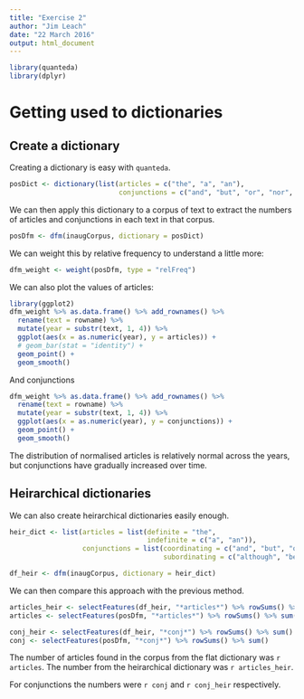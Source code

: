 ```yaml
---
title: "Exercise 2"
author: "Jim Leach"
date: "22 March 2016"
output: html_document
---
```


```r
library(quanteda)
library(dplyr)
```

# Getting used to dictionaries

## Create a dictionary

Creating a dictionary is easy with `quanteda`.

```r
posDict <- dictionary(list(articles = c("the", "a", "an"),
                           conjunctions = c("and", "but", "or", "nor", "for", "yet", "so")))
```

We can then apply this dictionary to a corpus of text to extract the numbers of articles and conjunctions in each text in that corpus.

```r
posDfm <- dfm(inaugCorpus, dictionary = posDict)
```

We can weight this by relative frequency to understand a little more:

```r
dfm_weight <- weight(posDfm, type = "relFreq")
```

We can also plot the values of articles:

```r
library(ggplot2)
dfm_weight %>% as.data.frame() %>% add_rownames() %>% 
  rename(text = rowname) %>% 
  mutate(year = substr(text, 1, 4)) %>% 
  ggplot(aes(x = as.numeric(year), y = articles)) +
  # geom_bar(stat = "identity") +
  geom_point() +
  geom_smooth()
```

And conjunctions

```r
dfm_weight %>% as.data.frame() %>% add_rownames() %>% 
  rename(text = rowname) %>% 
  mutate(year = substr(text, 1, 4)) %>% 
  ggplot(aes(x = as.numeric(year), y = conjunctions)) +
  geom_point() +
  geom_smooth()
```

The distribution of normalised articles is relatively normal across the years, but conjunctions have gradually increased over time.

## Heirarchical dictionaries

We can also create heirarchical dictionaries easily enough.

```r
heir_dict <- list(articles = list(definite = "the",
                                  indefinite = c("a", "an")),
                  conjunctions = list(coordinating = c("and", "but", "or", "nor", "for", "yet", "so"),
                                      subordinating = c("although", "because", "since", "unless")))
```

```r
df_heir <- dfm(inaugCorpus, dictionary = heir_dict)
```

We can then compare this approach with the previous method.

```r
articles_heir <- selectFeatures(df_heir, "*articles*") %>% rowSums() %>% sum()
articles <- selectFeatures(posDfm, "*articles*") %>% rowSums() %>% sum()

conj_heir <- selectFeatures(df_heir, "*conj*") %>% rowSums() %>% sum()
conj <- selectFeatures(posDfm, "*conj*") %>% rowSums() %>% sum()
```

The number of articles found in the corpus from the flat dictionary was `r articles`. The number from the heirarchical dictionary was `r articles_heir`.

For conjunctions the numbers were `r conj` and `r conj_heir` respectively.